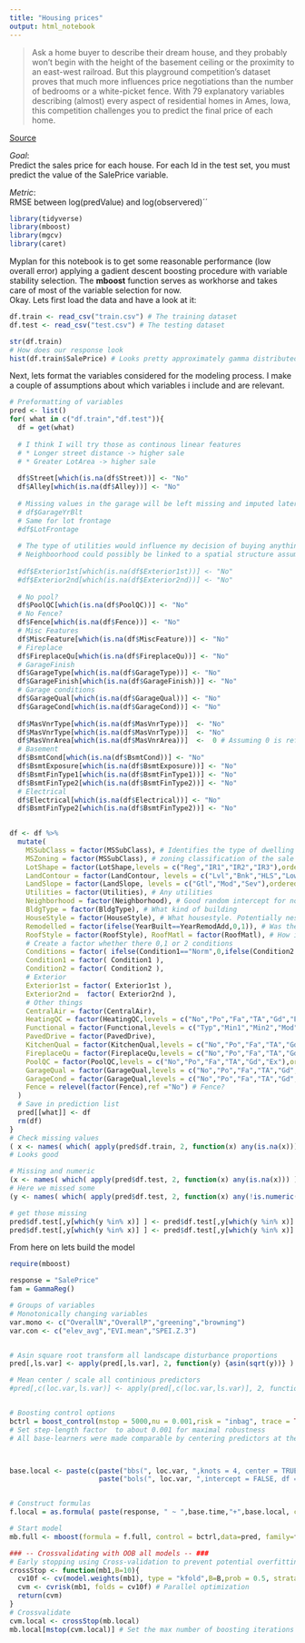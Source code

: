 ```yaml
---
title: "Housing prices"
output: html_notebook
---
```


> Ask a home buyer to describe their dream house, and they probably won't begin with the height of the basement ceiling or the proximity to an east-west railroad. But this playground competition's dataset proves that much more influences price negotiations than the number of bedrooms or a white-picket fence.
With 79 explanatory variables describing (almost) every aspect of residential homes in Ames, Iowa, this competition challenges you to predict the final price of each home.

[Source](https://www.kaggle.com/c/house-prices-advanced-regression-techniques)


*Goal*:<br>
Predict the sales price for each house. For each Id in the test set, you must predict the value of the SalePrice variable. 

*Metric*: <br>RMSE between log(predValue) and log(observered)´´


```r
library(tidyverse)
library(mboost)
library(mgcv)
library(caret)
```

Myplan for this notebook is to get some reasonable performance (low overall error) applying a gadient descent boosting procedure with variable stability selection. The **mboost** function serves as workhorse and takes care of most of the variable selection for now. 
<br>
Okay. Lets first load the data and have a look at it:

```r
df.train <- read_csv("train.csv") # The training dataset
df.test <- read_csv("test.csv") # The testing dataset

str(df.train)
# How does our response look
hist(df.train$SalePrice) # Looks pretty approximately gamma distributed (with nui shape of 2-4ish)

```

Next, lets format the variables considered for the modeling process. I make a couple of assumptions about which variables i include and are relevant.

```r
# Preformatting of variables
pred <- list()
for( what in c("df.train","df.test")){
  df = get(what)
  
  # I think I will try those as continous linear features
  # * Longer street distance -> higher sale
  # * Greater LotArea -> higher sale
  
  df$Street[which(is.na(df$Street))] <- "No"
  df$Alley[which(is.na(df$Alley))] <- "No"
  
  # Missing values in the garage will be left missing and imputed later
  # df$GarageYrBlt
  # Same for lot frontage
  #df$LotFrontage
  
  # The type of utilities would influence my decision of buying anything
  # Neighboorhood could possibly be linked to a spatial structure assuming that closer neighb. have similar prices
  
  #df$Exterior1st[which(is.na(df$Exterior1st))] <- "No"
  #df$Exterior2nd[which(is.na(df$Exterior2nd))] <- "No"
  
  # No pool?
  df$PoolQC[which(is.na(df$PoolQC))] <- "No"
  # No Fence?
  df$Fence[which(is.na(df$Fence))] <- "No"
  # Misc Features
  df$MiscFeature[which(is.na(df$MiscFeature))] <- "No"
  # Fireplace
  df$FireplaceQu[which(is.na(df$FireplaceQu))] <- "No"
  # GarageFinish
  df$GarageType[which(is.na(df$GarageType))] <- "No"
  df$GarageFinish[which(is.na(df$GarageFinish))] <- "No"
  # Garage conditions
  df$GarageQual[which(is.na(df$GarageQual))] <- "No"
  df$GarageCond[which(is.na(df$GarageCond))] <- "No"
  
  df$MasVnrType[which(is.na(df$MasVnrType))]  <- "No"
  df$MasVnrType[which(is.na(df$MasVnrType))]  <- "No"
  df$MasVnrArea[which(is.na(df$MasVnrArea))]  <-  0 # Assuming 0 is reflectant of no areal
  # Basement
  df$BsmtCond[which(is.na(df$BsmtCond))] <- "No"
  df$BsmtExposure[which(is.na(df$BsmtExposure))] <- "No"
  df$BsmtFinType1[which(is.na(df$BsmtFinType1))] <- "No"
  df$BsmtFinType2[which(is.na(df$BsmtFinType2))] <- "No"
  # Electrical
  df$Electrical[which(is.na(df$Electrical))] <- "No"
  df$BsmtFinType2[which(is.na(df$BsmtFinType2))] <- "No"
  

df <- df %>% 
  mutate(
    MSSubClass = factor(MSSubClass), # Identifies the type of dwelling involved in the sale
    MSZoning = factor(MSSubClass), # zoning classification of the sale
    LotShape = factor(LotShape,levels = c("Reg","IR1","IR2","IR3"),ordered = T), # Ordered factor of irregularity
    LandContour = factor(LandContour, levels = c("Lvl","Bnk","HLS","Low"),ordered = T),# Ordered factor of the property flatness
    LandSlope = factor(LandSlope, levels = c("Gtl","Mod","Sev"),ordered = T), # "Landslope of property"
    Utilities = factor(Utilities), # Any utilities
    Neighborhood = factor(Neighborhood), # Good random intercept for now
    BldgType = factor(BldgType), # What kind of building
    HouseStyle = factor(HouseStyle), # What housestyle. Potentially nested in building type
    Remodelled = factor(ifelse(YearBuilt==YearRemodAdd,0,1)), # Was the house remodelled ?
    RoofStyle = factor(RoofStyle), RoofMatl = factor(RoofMatl), # How is the roof?
    # Create a factor whether there 0,1 or 2 conditions
    Conditions = factor( ifelse(Condition1=="Norm",0,ifelse(Condition2!="Norm",2,1)) ), # 
    Condition1 = factor( Condition1 ),
    Condition2 = factor( Condition2 ),
    # Exterior
    Exterior1st = factor( Exterior1st ),
    Exterior2nd =  factor( Exterior2nd ),
    # Other things
    CentralAir = factor(CentralAir),
    HeatingQC = factor(HeatingQC,levels = c("No","Po","Fa","TA","Gd","Ex"),ordered = T),
    Functional = factor(Functional,levels = c("Typ","Min1","Min2","Mod","Maj1","Maj2","Sev","Sal"),ordered = T),
    PavedDrive = factor(PavedDrive),
    KitchenQual = factor(KitchenQual,levels = c("No","Po","Fa","TA","Gd","Ex"),ordered = T),
    FireplaceQu = factor(FireplaceQu,levels = c("No","Po","Fa","TA","Gd","Ex"),ordered = T),
    PoolQC = factor(PoolQC,levels = c("No","Po","Fa","TA","Gd","Ex"),ordered = T), # Pool good
    GarageQual = factor(GarageQual,levels = c("No","Po","Fa","TA","Gd","Ex"),ordered = T),
    GarageCond = factor(GarageQual,levels = c("No","Po","Fa","TA","Gd","Ex"),ordered = T),
    Fence = relevel(factor(Fence),ref ="No") # Fence?
  )
  # Save in prediction list
  pred[[what]] <- df
  rm(df)
}
# Check missing values
( x <- names( which( apply(pred$df.train, 2, function(x) any(is.na(x))) ) ) )
# Looks good

# Missing and numeric
(x <- names( which( apply(pred$df.test, 2, function(x) any(is.na(x))) ) )  )
# Here we missed some
(y <- names( which( apply(pred$df.test, 2, function(x) any(!is.numeric(x)) ) )  ) ) # All non-numeric columns

# get those missing
pred$df.test[,y[which(y %in% x)] ] <- pred$df.test[,y[which(y %in% x)] ] %>% mutate_if(is.factor,as.character) %>%  replace(is.na(.),values =  "No")
pred$df.test[,y[which(y %in% x)] ] <- pred$df.test[,y[which(y %in% x)] ] %>% mutate_if(is.character,as.factor) # Convert back

```

From here on lets build the model

```r
require(mboost)

response = "SalePrice"
fam = GammaReg()

# Groups of variables
# Monotonically changing variables
var.mono <- c("OverallN","OverallP","greening","browning")
var.con <- c("elev_avg","EVI.mean","SPEI.Z.3")


# Asin square root transform all landscape disturbance proportions
pred[,ls.var] <- apply(pred[,ls.var], 2, function(y) {asin(sqrt(y))} )

# Mean center / scale all continious predictors
#pred[,c(loc.var,ls.var)] <- apply(pred[,c(loc.var,ls.var)], 2, function(y) { scale(y,center = TRUE, scale = F) } )


# Boosting control options
bctrl = boost_control(mstop = 5000,nu = 0.001,risk = "inbag", trace = TRUE)
# Set step-length factor  to about 0.001 for maximal robustness  
# All base-learners were made comparable by centering predictors at the beginning and using the same degrees of freedom for all base-learners 



base.local <- paste(c(paste("bbs(", loc.var, ",knots = 4, center = TRUE, df = 1)", sep = "", collapse = " + "),
                      paste("bols(", loc.var, ",intercept = FALSE, df = 1)", sep = "", collapse = " + ")), collapse = "+")


# Construct formulas
f.local = as.formula( paste(response, " ~ ",base.time,"+",base.local, collapse = " + "  ) )

# Start model
mb.full <- mboost(formula = f.full, control = bctrl,data=pred, family=fam)

### -- Crossvalidating with OOB all models -- ###
# Early stopping using Cross-validation to prevent potential overfitting the model
crossStop <- function(mb1,B=10){
  cv10f <- cv(model.weights(mb1), type = "kfold",B=B,prob = 0.5, strata = pred[mb1$rownames,"bcr"] ) 
  cvm <- cvrisk(mb1, folds = cv10f) # Parallel optimization
  return(cvm)
}
# Crossvalidate
cvm.local <- crossStop(mb.local)
mb.local[mstop(cvm.local)] # Set the max number of boosting iterations



```

